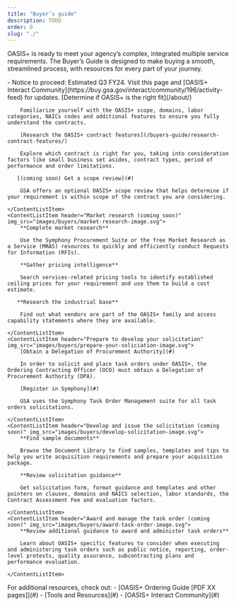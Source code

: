 ```yaml
---
title: "Buyer’s guide"
description: TODO
order: 0
slug: "./"
---
```


OASIS+ is ready to meet your agency’s complex, integrated multiple service requirements. The Buyer’s Guide is designed to make buying a smooth, streamlined process, with resources for every part of your journey. 

<Alert heading="Upcoming dates and events">
    - Notice to proceed: Estimated Q3 FY24.
    Visit this page and [OASIS+ Interact Community](https://buy.gsa.gov/interact/community/196/activity-feed) for updates.
</Alert>
<ContentList>
    <ContentListItem header="Acquisition Planning" img_src="images/buyers/acq-planning-image.svg">
        [Determine if OASIS+ is the right fit](/about/)

        Familiarize yourself with the OASIS+ scope, domains, labor categories, NAICs codes and additional features to ensure you fully understand the contracts.

        [Research the OASIS+ contract features](/buyers-guide/research-contract-features/)

        Explore which contract is right for you, taking into consideration factors like small business set asides, contract types, period of performance and order limitations.

       [(coming soon) Get a scope review](#)

        GSA offers an optional OASIS+ scope review that helps determine if your requirement is within scope of the contract you are considering.

    </ContentListItem>
    <ContentListItem header="Market research (coming soon)" img_src="images/buyers/market-research-image.svg">
        **Complete market research**

        Use the Symphony Procurement Suite or the free Market Research as a Service (MRAS) resources to quickly and efficiently conduct Requests for Information (RFIs). 

        **Gather pricing intelligence**

        Search services-related pricing tools to identify established ceiling prices for your requirement and use them to build a cost estimate.

       **Research the industrial base**

        Find out what vendors are part of the OASIS+ family and access capability statements where they are available.

    </ContentListItem>
    <ContentListItem header="Prepare to develop your solicitation" img_src="images/buyers/prepare-your-soliciation-image.svg">
        [Obtain a Delegation of Procurement Authority](#)

        In order to solicit and place task orders under OASIS+, the Ordering Contracting Officer (OCO) must obtain a Delegation of Procurement Authority (DPA).
 
        [Register in Symphony](#)

        GSA uses the Symphony Task Order Management suite for all task orders solicitations. 

    </ContentListItem>
    <ContentListItem header="Develop and issue the solicitation (coming soon)" img_src="images/buyers/develop-solicitation-image.svg">
        **Find sample documents**

        Browse the Document Library to find samples, templates and tips to help you write acquisition requirements and prepare your acquisition package.
 
        **Review solicitation guidance**

        Get solicitation form, format guidance and templates and other pointers on clauses, domains and NAICS selection, labor standards, the Contract Assessment Fee and evaluation factors. 

    </ContentListItem>
    <ContentListItem header="Award and manage the task order (coming soon)" img_src="images/buyers/award-task-order-image.svg">
        **Review additional guidance to award and administer task orders**

        Learn about OASIS+ specific features to consider when executing and administering task orders such as public notice, reporting, order-level protests, quality assurance, subcontracting plans and performance evaluation.
 
    </ContentListItem>
</ContentList>
<SummaryBox header="Can’t find what you’re looking for?">
    For additional resources, check out:
    - [OASIS+ Ordering Guide [PDF XX pages]](#)
    - [Tools and Resources](#)
    - [OASIS+ Interact Community](#) 
</SummaryBox>
